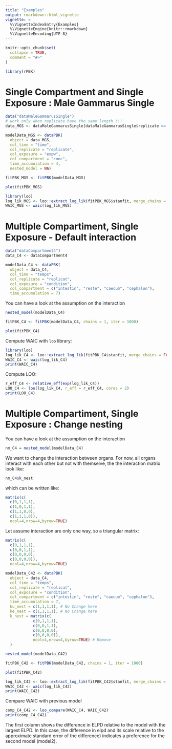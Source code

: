 ```yaml
---
title: "Examples"
output: rmarkdown::html_vignette
vignette: >
  %\VignetteIndexEntry{Examples}
  %\VignetteEngine{knitr::rmarkdown}
  %\VignetteEncoding{UTF-8}
---
```


```r
knitr::opts_chunk$set(
  collapse = TRUE,
  comment = "#>"
)
```

```r
library(rPBK)
```


# Single Compartment and Single Exposure : Male Gammarus Single

```r
data("dataMaleGammarusSingle")
# work only when replicate have the same length !!!
data_MGS <- dataMaleGammarusSingle[dataMaleGammarusSingle$replicate == 1,]
```

```r
modelData_MGS <- dataPBK(
  object = data_MGS,
  col_time = "time",
  col_replicate = "replicate",
  col_exposure = "expw",
  col_compartment = "conc",
  time_accumulation = 4,
  nested_model = NA)
```

```r
fitPBK_MGS <- fitPBK(modelData_MGS)
```

```r
plot(fitPBK_MGS)
```

```r
library(loo)
log_lik_MGS <- loo::extract_log_lik(fitPBK_MGS$stanfit, merge_chains = FALSE)
WAIC_MGS <- waic(log_lik_MGS)
```

# Multiple Compartiment, Single Exposure - Default interaction

```r
data("dataCompartment4")
data_C4 <- dataCompartment4
```

```r
modelData_C4 <- dataPBK(
  object = data_C4,
  col_time = "temps",
  col_replicate = "replicat",
  col_exposure = "condition",
  col_compartment = c("intestin", "reste", "caecum", "cephalon"),
  time_accumulation = 7)
```

You can have a look at the assumption on the interaction

```r
nested_model(modelData_C4)
```

```r
fitPBK_C4 <- fitPBK(modelData_C4, chains = 1, iter = 1000)
```

```r
plot(fitPBK_C4)
```

Compute WAIC with `loo` library:

```r
library(loo)
log_lik_C4 <- loo::extract_log_lik(fitPBK_C4$stanfit, merge_chains = FALSE)
WAIC_C4 <- waic(log_lik_C4)
print(WAIC_C4)
```

Compute LOO:

```r
r_eff_C4 <- relative_eff(exp(log_lik_C4))
LOO_C4 <- loo(log_lik_C4, r_eff = r_eff_C4, cores = 2)
print(LOO_C4)
```

# Multiple Compartiment, Single Exposure : Change nesting

You can have a look at the assumption on the interaction

```r
nm_C4 = nested_model(modelData_C4)
```

We want to change the interaction between organs. For now, all organs interact with each other but not 
with themselve, the the interaction matrix look like:

```r
nm_C4$k_nest
```

which can be written like: 

```r
matrix(c(
  c(0,1,1,1),
  c(1,0,1,1),
  c(1,1,0,0),
  c(1,1,1,0)),
  ncol=4,nrow=4,byrow=TRUE)
```

Let assume interaction are only one way, so a triangular matrix:

```r
matrix(c(
  c(0,1,1,1),
  c(0,0,1,1),
  c(0,0,0,0),
  c(0,0,0,0)),
  ncol=4,nrow=4,byrow=TRUE)
```

```r
modelData_C42 <- dataPBK(
  object = data_C4,
  col_time = "temps",
  col_replicate = "replicat",
  col_exposure = "condition",
  col_compartment = c("intestin", "reste", "caecum", "cephalon"),
  time_accumulation = 7,
  ku_nest = c(1,1,1,1), # No Change here
  ke_nest = c(1,1,1,1), # No Change here
  k_nest = matrix(c(
            c(0,1,1,1),
            c(0,0,1,1),
            c(0,0,0,0),
            c(0,0,0,0)),
            ncol=4,nrow=4,byrow=TRUE) # Remove 
  )
```

```r
nested_model(modelData_C42)
```

```r
fitPBK_C42 <- fitPBK(modelData_C42, chains = 1, iter = 1000)
```

```r
plot(fitPBK_C42)
```

```r
log_lik_C42 <- loo::extract_log_lik(fitPBK_C42$stanfit, merge_chains = FALSE)
WAIC_C42 <- waic(log_lik_C42)
print(WAIC_C42)
```

Compare WAIC with previous model

```r
comp_C4_C42 <- loo_compare(WAIC_C4, WAIC_C42)
print(comp_C4_C42)
```

The first column shows the difference in ELPD relative to the model with the largest ELPD.
 In this case, the difference in elpd and its scale relative to the approximate standard
  error of the difference) indicates a preference for the second model (model2).

